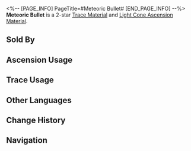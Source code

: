 <%-- [PAGE_INFO]
PageTitle=#Meteoric Bullet#
[END_PAGE_INFO] --%>
{{Item Infobox
|id          = 110191
|image       = Item Meteoric Bullet.png{{subst:void|<!--$UPLOAD:<<SpriteOutput/ItemFigures/110191.png>-<Item Meteoric Bullet.png>-<Item Icons>>-->}}
|type        = Trace Material
|type2       = Light Cone Ascension Material
|invCategory = Upgrade Materials
|rarity      = 2
|effect      = 
|description = Iron pellets forged for hunting monsters. Each one bears scratches that seem to record the number of prey that perished because of it. Used to level up Traces slightly for {{Color|h|The Hunt}} characters.
|source1     = [[Calyx (Crimson): Bud of The Hunt (SoulGlad™ Scorchsand Audition Venue)]]
|source2     = [[Embers Exchange]]
|source3     = [[Omni-Synthesizer]] &mdash; Material Exchange
}}
{{Description|The Armed Archaeologists discovered these iron pellets among various types of monster fossils and bones. Radioactive dating confirmed that they were fired in an era when humanity did not yet exist, and the creatures they shot were the last remnants of a certain monster species.<br /><br />''"Death by old age is no different from death by bullet. The way of the hunter won't lead to a sacred nor sinful end."''}}
'''Meteoric Bullet''' is a 2-star [[Trace Material]] and [[Light Cone Ascension Material]].

==Sold By==
{{Shop Availability}}

==Ascension Usage==
{{Ascension Usage}}

==Trace Usage==
{{Trace Usage}}

==Other Languages==
{{Other Languages
|en   = Meteoric Bullet
|zhs  = 陨铁弹丸
|zht  = 隕鐵彈丸
|ja   = 隕鉄の弾丸
|ko   = 운철 탄환
|es   = Perdigón meteórico
|fr   = Balle météore
|ru   = Метеоритная пуля
|th   = Meteoric Bullet
|vi   = Viên Đạn Thiên Thạch
|de   = Meteoritenkugel
|id   = Meteoric Bullet
|pt   = Bala Meteórica
}}

==Change History==
{{Change History|2.2}}

==Navigation==
{{Upgrade Material Navbox}}